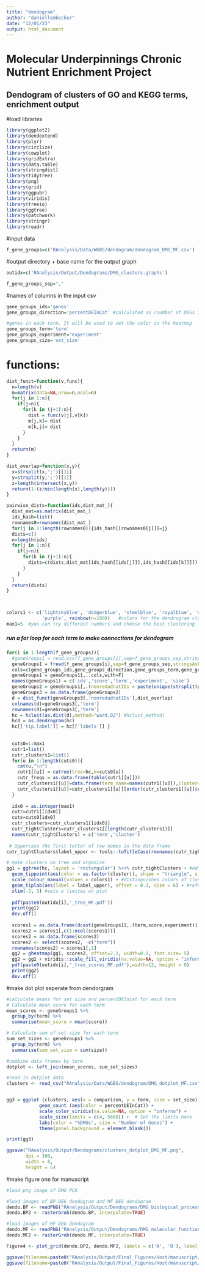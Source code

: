 ```yaml
---
title: "dendogram"
author: "daniellembecker"
date: "12/01/23"
output: html_document
---
```


# Molecular Underpinnings Chronic Nutrient Enrichment Project

## Dendogram of clusters of GO and KEGG terms, enrichment output

#load libraries
```r
library(ggplot2)
library(dendextend)
library(plyr)
library(circlize)
library(cowplot)
library(gridExtra)
library(data.table)
library(stringdist)
library(tidytree)
library(png)
library(grid)
library(ggpubr)
library(viridis)
library(treeio)
library(ggtree)
library(patchwork)
library(stringr)
library(readr)
```

#input data
```r
f_gene_groups=c('RAnalysis/Data/WGBS/dendogram/dendogram_DMG_MF.csv') 
```

#output directory + base name for the output graph
```r
outidx=c('RAnalysis/Output/Dendograms/DMG_clusters.graphs')

f_gene_groups_sep=","
```
 

#names of columns in the input csv
```r
gene_groups_ids='genes'
gene_groups_direction='percentDEInCat' #calculated as (number of DEGs in each GO/total number of genes in GO term)*100 _this is the percentage of differentially expressed 

#genes in each term. It will be used to set the color in the heatmap
gene_groups_term='term'
gene_groups_experiment='experiment'
gene_groups_size='set_size'


```

# functions:

```r
dist_funct=function(v,func){
  n=length(v)
  m=matrix(data=NA,nrow=n,ncol=n)
  for(j in 1:n){
    if(j<n){
      for(k in (j+1):n){
        dist = func(v[j],v[k])
        m[j,k]= dist
        m[k,j]= dist
      }
    }
  }
  return(m)
}

dist_overlap=function(x,y){
  x=strsplit(x,';')[[1]]
  y=strsplit(y,';')[[1]]
  z=length(intersect(x,y))
  return(1-(z/min(length(x),length(y))))
}

pairwise_dists=function(ids,dist_mat_){
  dist_mat=as.matrix(dist_mat_)
  ids_hash=list()
  rownames0=rownames(dist_mat_)
  for(j in 1:length(rownames0)){ids_hash[[rownames0[j]]]=j}
  dists=c()
  n=length(ids)
  for(j in 1:n){
    if(j<n){
      for(k in (j+1):n){
        dists=c(dists,dist_mat[ids_hash[[ids[j]]],ids_hash[[ids[k]]]])
      }
    }
  }
  return(dists)
}



colors1 <- c('lightskyblue', 'dodgerblue', 'steelblue', 'royalblue', 'navyblue', 'forestgreen', 'limegreen', 'seagreen', 'olivedrab', 'darkolivegreen', 'indianred', 'darkseagreen', 'mediumpurple', 'slategray', 'darkslateblue', 'darkred', 'red', 'maroon', 'darkslategrey', 
             'purple', rainbow(n=100))   #colors for the dendrogram clusters
max1=5  #you can try different numbers and choose the best clustering 
```


##### run a for loop for each term to make connections for dendogram
```r
for(i in 1:length(f_gene_groups)){
  #geneGroups1 = read.csv(f_gene_groups[i],sep=f_gene_groups_sep,stringsAsFactors=F)
  geneGroups1 = fread(f_gene_groups[i],sep=f_gene_groups_sep,stringsAsFactors=F)
  cols=c(gene_groups_ids,gene_groups_direction,gene_groups_term,gene_groups_experiment, gene_groups_size)
  geneGroups1 = geneGroups1[,..cols,with=F]
  names(geneGroups1) = c('ids','score','term','experiment', 'size')
  geneGroups2 = geneGroups1[,.(nonredudnatIDs = paste(unique(strsplit(gsub("\\s+","",paste(ids,collapse=';'),perl=T)[[1]],";")[[1]]),collapse=";")),by=term]
  geneGroups3 = as.data.frame(geneGroups2)
  d = dist_funct(geneGroups3[,'nonredudnatIDs'],dist_overlap)
  colnames(d)=geneGroups3[,'term']
  rownames(d)=geneGroups3[,'term']
  hc = hclust(as.dist(d),method="ward.D2") #hclust_method)
  hcd = as.dendrogram(hc)
  hc[['tip.label']] = hc[['labels']] }
  
  
  cuts0=1:max1
  cutr1=list()
  cutr_clusters1=list()
  for(u in 1:length(cuts0)){
    cat(u,"\n")
    cutr1[[u]] = cutree(tree=hc,k=cuts0[u])
    cutr_freqs = as.data.frame(table(cutr1[[u]]))
    cutr_clusters1[[u]]=data.frame(term_name=names(cutr1[[u]]),cluster=cutr1[[u]])
    cutr_clusters1[[u]]=cutr_clusters1[[u]][order(cutr_clusters1[[u]]$cluster),]
  }
  
  idx0 = as.integer(max1)
  cutr=cutr1[[idx0]]
  cuts=cuts0[idx0]
  cutr_clusters=cutr_clusters1[[idx0]]
  cutr_tightClusters=cutr_clusters1[[length(cutr_clusters1)]]
  names(cutr_tightClusters) = c('term','cluster')
  
 # Uppercase the first letter of row names in the data frame
cutr_tightClusters$label_upper <- tools::toTitleCase(rownames(cutr_tightClusters))

# make clusters on tree and organize
gg1 = ggtree(hc, layout = 'rectangular') %<+% cutr_tightClusters + #edits layout of tree
  geom_tippoint(aes(color = as.factor(cluster)), shape = "triangle", size = 8) + #adds triangles and adjusts size
  scale_colour_manual(values = colors1) + #distinguishes colors of clusters with data
  geom_tiplab(aes(label = label_upper), offset = 0.3, size = 6) + #references the label_upper column to name tree nodes
  xlim(-3, 3) #sets x limites on plot
  
  pdf(paste0(outidx[i],'_tree_MF.pdf'))
  print(gg1)
  dev.off()
  
  scores1 = as.data.frame(dcast(geneGroups1[,.(term,score,experiment)], term ~ experiment,value.var='score',mean),stringsAsFactors=F)
  scores2 = scores1[,c(1:ncol(scores1))]
  scores2 = as.data.frame(scores2)
  scores2 <- select(scores2, -c("term"))
  rownames(scores2) = scores1[,1]
  gg2 = gheatmap(gg1, scores2, offset=2.1, width=0.1, font.size= 5) 
  gg2 = gg2 + viridis::scale_fill_viridis(na.value=NA, option = "inferno")
  pdf(paste0(outidx[i],'_tree_scores_MF.pdf'),width=12, height = 8)
  print(gg2)
  dev.off() 


```


#make dot plot seperate from dendorgram
```r
#calculate means for set size and percentDEIncat for each term
# Calculate mean score for each term
mean_scores <- geneGroups1 %>%
  group_by(term) %>%
  summarise(mean_score = mean(score))

# Calculate sum of set size for each term
sum_set_sizes <- geneGroups1 %>%
  group_by(term) %>%
  summarise(sum_set_size = sum(size))

#combine data frames by term
dotplot <- left_join(mean_scores, sum_set_sizes)

#read in dotplot data
clusters <- read_csv("RAnalysis/Data/WGBS/dendogram/DMG_dotplot_MF.csv", col_names = TRUE)


gg3 = ggplot (clusters, aes(x = comparison, y = term, size = set_size)) + 
            geom_count (aes(color = percentDEInCat)) + 
            scale_color_viridis(na.value=NA, option = "inferno") +
            scale_size(limits = c(4, 5600)) +  # Set the limits here
            labs(color = "%DMGs", size = "Number of Genes") +
            theme(panel.background = element_blank())

print(gg3)

ggsave("RAnalysis/Output/Dendograms/clusters_dotplot_DMG_MF.png",
       dpi = 300, 
       width = 8,
       height = 5)

```


#make figure one for manuscript
```r
#load png image of DMG PCA

#load images of BP DEG dendogram and MF DEG dendogram
dendo.BP <- readPNG("RAnalysis/Output/Dendograms/DMG_biological_processes.png")
dendo.BP2 <- rasterGrob(dendo.BP, interpolate=TRUE)

#load images of MF DEG dendogram
dendo.MF <- readPNG("RAnalysis/Output/Dendograms/DMG_molecular_functions.png")
dendo.MF2 <- rasterGrob(dendo.MF, interpolate=TRUE)

Figure4 <- plot_grid(dendo.BP2, dendo.MF2, labels = c('A', 'B'), label_size = 14, nrow = 2)

ggsave(filename=paste0("RAnalysis/Output/Final_Figures/Host/manuscript/dendogram_DMG.png"), plot=Figure4, dpi=300,width=4, height=5, units="in", limitsize = FALSE)
ggsave(filename=paste0("RAnalysis/Output/Final_Figures/Host/manuscript/dendogram_DMG.pdf"), plot=Figure4, dpi=300, width=13, height=5, units="in", limitsize = FALSE)

```







